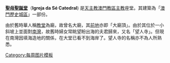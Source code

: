 '''[[聖母聖誕堂]]'''（'''Igreja da Sé Catedral''') 是[[天主教澳門教區]][[主教]]座堂。其建築為「[[澳門歷史城區]]」一部份。

由於舊時華人稱[[教堂]]為廟，故曾名大廟，其[[大堂前地|前地]]亦即「大廟頂」。由於其位於一小斜坡上並面對[[南灣 (澳門)|南灣]]，故舊時婦女常眺望盼出海的夫君歸來，又名「望人寺」。但現在南灣因填海造地的關係，在大堂已看不到海岸了。望人寺的名稱亦不為人所熟悉。
<noinclude>[[Category:每周图片模板]]</noinclude>
